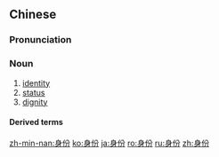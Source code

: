 {{also|身分}}
==Chinese==
{{zh-forms|alt=身分}}

===Pronunciation===
{{zh-pron
|m=shēnfèn,tl=y
|c=san1 fan6-2
|h=pfs=sṳ̂n-fun
|md=sĭng-hông
|mn=sin-hūn
|cat=n
}}

===Noun===
{{zh-noun}}

# [[identity]]
# [[status]]
# [[dignity]]

====Derived terms====
{{zh-der|身份證|用戶身份模塊}}

[[zh-min-nan:身份]]
[[ko:身份]]
[[ja:身份]]
[[ro:身份]]
[[ru:身份]]
[[zh:身份]]